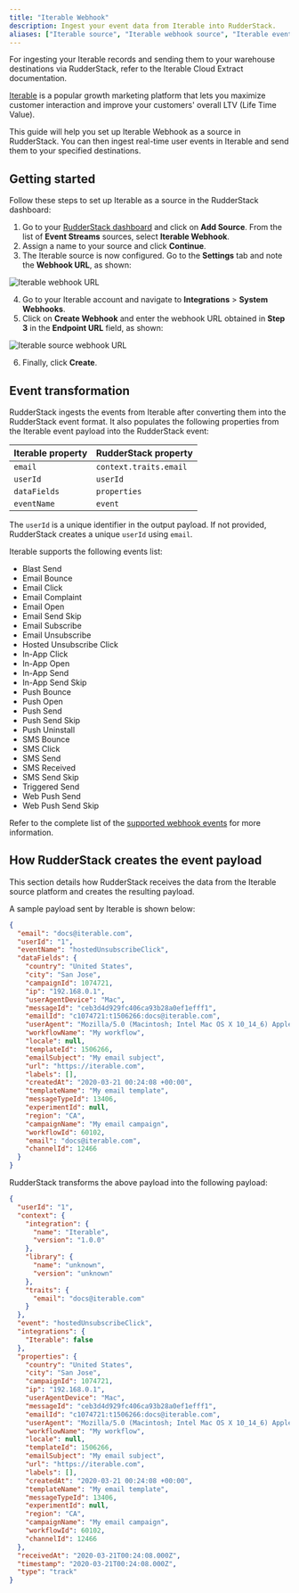```yaml
---
title: "Iterable Webhook"
description: Ingest your event data from Iterable into RudderStack.
aliases: ["Iterable source", "Iterable webhook source", "Iterable event stream"]
---
```


<div class="infoBlock">
For ingesting your Iterable records and sending them to your warehouse destinations via RudderStack, refer to the <Link to="/sources/extract/iterable/">Iterable Cloud Extract</Link> documentation.
</div>

[Iterable](https://iterable.com/) is a popular growth marketing platform that lets you maximize customer interaction and improve your customers' overall LTV (Life Time Value).

This guide will help you set up Iterable Webhook as a source in RudderStack. You can then ingest real-time user events in Iterable and send them to your specified destinations.

## Getting started

Follow these steps to set up Iterable as a source in the RudderStack dashboard:

1. Go to your [RudderStack dashboard](https://app.rudderstack.com/) and click on **Add Source**. From the list of **Event Streams** sources, select **Iterable Webhook**.
2. Assign a name to your source and click **Continue**.
3. The Iterable source is now configured. Go to the **Settings** tab and note the **Webhook URL**, as shown:

<img src="../../../assets/event-stream-sources/iterable-webhook-url.png" alt="Iterable webhook URL" />

4. Go to your Iterable account and navigate to **Integrations** > **System Webhooks**.
5. Click on **Create Webhook** and enter the webhook URL obtained in **Step 3** in the **Endpoint URL** field, as shown:

<img src="../../../assets/event-stream-sources/webhook-url-iterable.png" alt="Iterable source webhook URL" />

6. Finally, click **Create**.

## Event transformation

RudderStack ingests the events from Iterable after converting them into the RudderStack event format. It also populates the following properties from the Iterable event payload into the RudderStack event:

| Iterable property  | RudderStack property|
| :------------------ | :------------- |
| `email`  | `context.traits.email`    |
| `userId`        | `userId`        |
| `dataFields`    | `properties`  |
| `eventName`     | `event`   |

<div class="infoBlock">

The <code class="inline-code">userId</code> is a unique identifier in the output payload. If not provided, RudderStack creates a unique <code class="inline-code">userId</code> using <code class="inline-code">email</code>.
</div>

Iterable supports the following events list:
- Blast Send
- Email Bounce
- Email Click
- Email Complaint
- Email Open
- Email Send Skip
- Email Subscribe
- Email Unsubscribe
- Hosted Unsubscribe Click
- In-App Click
- In-App Open
- In-App Send
- In-App Send Skip
- Push Bounce
- Push Open
- Push Send
- Push Send Skip
- Push Uninstall
- SMS Bounce
- SMS Click
- SMS Send
- SMS Received
- SMS Send Skip
- Triggered Send
- Web Push Send
- Web Push Send Skip

<div class="infoBlock">
Refer to the complete list of the <a href="https://support.iterable.com/hc/en-us/articles/208013936-System-Webhooks-#webhook-examples">supported webhook events</a> for more information.
</div>

## How RudderStack creates the event payload

This section details how RudderStack receives the data from the Iterable source platform and creates the resulting payload.

A sample payload sent by Iterable is shown below:

```json
{
  "email": "docs@iterable.com",
  "userId": "1",
  "eventName": "hostedUnsubscribeClick",
  "dataFields": {
    "country": "United States",
    "city": "San Jose",
    "campaignId": 1074721,
    "ip": "192.168.0.1",
    "userAgentDevice": "Mac",
    "messageId": "ceb3d4d929fc406ca93b28a0ef1efff1",
    "emailId": "c1074721:t1506266:docs@iterable.com",
    "userAgent": "Mozilla/5.0 (Macintosh; Intel Mac OS X 10_14_6) AppleWebKit/537.36 (KHTML, like Gecko) Chrome/80.0.3987.149 Safari/537.36",
    "workflowName": "My workflow",
    "locale": null,
    "templateId": 1506266,
    "emailSubject": "My email subject",
    "url": "https://iterable.com",
    "labels": [],
    "createdAt": "2020-03-21 00:24:08 +00:00",
    "templateName": "My email template",
    "messageTypeId": 13406,
    "experimentId": null,
    "region": "CA",
    "campaignName": "My email campaign",
    "workflowId": 60102,
    "email": "docs@iterable.com",
    "channelId": 12466
  }
}
```

RudderStack transforms the above payload into the following payload:

```json
{
  "userId": "1",
  "context": {
    "integration": {
      "name": "Iterable",
      "version": "1.0.0"
    },
    "library": {
      "name": "unknown",
      "version": "unknown"
    },
    "traits": {
      "email": "docs@iterable.com"
    }
  },
  "event": "hostedUnsubscribeClick",
  "integrations": {
    "Iterable": false
  },
  "properties": {
    "country": "United States",
    "city": "San Jose",
    "campaignId": 1074721,
    "ip": "192.168.0.1",
    "userAgentDevice": "Mac",
    "messageId": "ceb3d4d929fc406ca93b28a0ef1efff1",
    "emailId": "c1074721:t1506266:docs@iterable.com",
    "userAgent": "Mozilla/5.0 (Macintosh; Intel Mac OS X 10_14_6) AppleWebKit/537.36 (KHTML, like Gecko) Chrome/80.0.3987.149 Safari/537.36",
    "workflowName": "My workflow",
    "locale": null,
    "templateId": 1506266,
    "emailSubject": "My email subject",
    "url": "https://iterable.com",
    "labels": [],
    "createdAt": "2020-03-21 00:24:08 +00:00",
    "templateName": "My email template",
    "messageTypeId": 13406,
    "experimentId": null,
    "region": "CA",
    "campaignName": "My email campaign",
    "workflowId": 60102,
    "channelId": 12466
  },
  "receivedAt": "2020-03-21T00:24:08.000Z",
  "timestamp": "2020-03-21T00:24:08.000Z",
  "type": "track"
}
```

